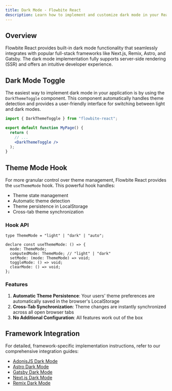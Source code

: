 ```yaml
---
title: Dark Mode - Flowbite React
description: Learn how to implement and customize dark mode in your React application using Flowbite and Tailwind CSS. Includes step-by-step instructions for theme switching, SSR support, and framework-specific integrations.
---
```


## Overview

Flowbite React provides built-in dark mode functionality that seamlessly integrates with popular full-stack frameworks like Next.js, Remix, Astro, and Gatsby. The dark mode implementation fully supports server-side rendering (SSR) and offers an intuitive developer experience.

## Dark Mode Toggle

The easiest way to implement dark mode in your application is by using the `DarkThemeToggle` component. This component automatically handles theme detection and provides a user-friendly interface for switching between light and dark modes.

```jsx
import { DarkThemeToggle } from "flowbite-react";

export default function MyPage() {
  return (
    // ...
    <DarkThemeToggle />
  );
}
```

## Theme Mode Hook

For more granular control over theme management, Flowbite React provides the `useThemeMode` hook. This powerful hook handles:

- Theme state management
- Automatic theme detection
- Theme persistence in LocalStorage
- Cross-tab theme synchronization

### Hook API

```tsx
type ThemeMode = "light" | "dark" | "auto";

declare const useThemeMode: () => {
  mode: ThemeMode;
  computedMode: ThemeMode; // "light" | "dark"
  setMode: (mode: ThemeMode) => void;
  toggleMode: () => void;
  clearMode: () => void;
};
```

### Features

1. **Automatic Theme Persistence**: Your users' theme preferences are automatically saved in the browser's LocalStorage
2. **Cross-Tab Synchronization**: Theme changes are instantly synchronized across all open browser tabs
3. **No Additional Configuration**: All features work out of the box

## Framework Integration

For detailed, framework-specific implementation instructions, refer to our comprehensive integration guides:

- [AdonisJS Dark Mode](/docs/guides/adonis-js#dark-mode)
- [Astro Dark Mode](/docs/guides/astro#dark-mode)
- [Gatsby Dark Mode](/docs/guides/gatsby#dark-mode)
- [Next.js Dark Mode](/docs/guides/next-js#dark-mode)
- [Remix Dark Mode](/docs/guides/remix#dark-mode)
